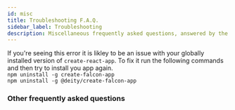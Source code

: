 ```yaml
---
id: misc
title: Troubleshooting F.A.Q.
sidebar_label: Troubleshooting
description: Miscellaneous frequently asked questions, answered by the Deity team.
---
```




<Accordion title="I'm getting the error: 'Your lockfile needs to be updated, but yarn was run with `--frozen-lockfile`'">
  If you're seeing this error it is likley to be an issue with your globally installed version of <code>create-react-app</code>. To fix it run the following commands and then try to install you app again.<br/>
  <code>npm uninstall -g create-falcon-app</code><br/><code>npm uninstall -g @deity/create-falcon-app</code>
</Accordion>

### Other frequently asked questions
<Categories />
